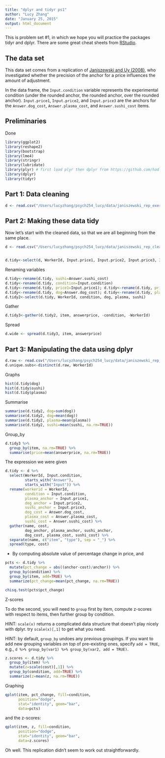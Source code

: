 ```yaml
---
title: "dplyr and tidyr ps1"
author: "Lucy Zhang"
date: "January 25, 2015"
output: html_document
---
```


This is problem set #1, in which we hope you will practice the packages tidyr and dplyr. There are some great cheat sheets from [RStudio](http://www.rstudio.com/resources/cheatsheets/).

The data set
------------

This data set comes from a replication of [Janiszewski and Uy (2008)](http://dx.doi.org/10.1111/j.1467-9280.2008.02057.x), who investigated whether the precision of the anchor for a price influences the amount of adjustment.

In the data frame, the `Input.condition` variable represents the experimental condition (under the rounded anchor, the rounded anchor, over the rounded anchor). `Input.price1`, `Input.price2`, and `Input.price3` are the anchors for the `Answer.dog_cost`, `Answer.plasma_cost`, and `Answer.sushi_cost` items.

Preliminaries
-------------
Done
```r
library(ggplot2)
library(reshape2)
library(bootstrap)
library(lme4)
library(stringr)
library(lubridate)
library(plyr) # first load plyr then dplyr from https://github.com/hadley/dplyr
library(dplyr)
library(tidyr)
```

Part 1: Data cleaning
---------------------


```r
d <- read.csv("/Users/lucyzhang/psych254_lucy/data/janiszewski_rep_exercise.csv")
```


Part 2: Making these data tidy
------------------------------

Now let's start with the cleaned data, so that we are all beginning from the same place.

```r


d <- read.csv("/Users/lucyzhang/psych254_lucy/data/janiszewski_rep_cleaned.csv")


d.tidy<-select(d, WorkerId, Input.price1, Input.price2, Input.price3, Input.condition, Answer.dog_cost, Answer.plasma_cost, Answer.sushi_cost)

```

Renaming variables

```r
d.tidy<-rename(d.tidy, sushi=Answer.sushi_cost)
d.tidy<-rename(d.tidy, condition=Input.condition)
d.tidy<-rename(d.tidy, price1=Input.price1); d.tidy<-rename(d.tidy, price2=Input.price2); d.tidy<-rename(d.tidy, price3=Input.price3)
d.tidy<-rename(d.tidy, dog=Answer.dog_cost); d.tidy<-rename(d.tidy, plasma=Answer.plasma_cost)
d.tidy2<-select(d.tidy, WorkerId, condition, dog, plasma, sushi)
```

Gather

```r
d.tidy3<-gather(d.tidy2, item, answerprice, -condition, -WorkerId)
```

Spread

```r
d.wide <- spread(d.tidy3, item, answerprice)
```


Part 3: Manipulating the data using dplyr
-----------------------------------------

```r
d.raw <- read.csv("/Users/lucyzhang/psych254_lucy/data/janiszewski_rep_exercise.csv")
d.unique.subs<-distinct(d.raw, WorkerId)
```

Graphs

```r
hist(d.tidy$dog)
hist(d.tidy$sushi)
hist(d.tidy$plasma)
```

Summarise
```r
summarise(d.tidy2, dog=sum(dog))
summarise(d.tidy2, dog=mean(dog))
summarise(d.tidy2, plasma=mean(plasma))
summarise(d.tidy2, sushi=mean(sushi, na.rm=TRUE))
```

Group_by

```r
d.tidy3 %>% 
  group_by(item, na.rm=TRUE) %>%
  summarise(price=mean(answerprice, na.rm=TRUE))

```
The expression we were given 

```r
d.tidy <- d %>%
  select(WorkerId, Input.condition, 
         starts_with("Answer"), 
         starts_with("Input")) %>%
  rename(workerid = WorkerId,
         condition = Input.condition,
         plasma_anchor = Input.price1,
         dog_anchor = Input.price2,
         sushi_anchor = Input.price3,
         dog_cost = Answer.dog_cost,
         plasma_cost = Answer.plasma_cost, 
         sushi_cost = Answer.sushi_cost) %>%
  gather(name, cost, 
         dog_anchor, plasma_anchor, sushi_anchor, 
         dog_cost, plasma_cost, sushi_cost) %>%
  separate(name, c("item", "type"), sep = "_") %>%
  spread(type, cost)
```


* By computing absolute value of percentage change in price, and 

```r
pcts <- d.tidy %>%
  mutate(pct_change = abs((anchor-cost)/anchor)) %>%
  group_by(condition) %>%
  group_by(item, add=TRUE) %>%
  summarize(pct_change=mean(pct_change, na.rm=TRUE))

chisq.test(pcts$pct_change)


```

Z-scores

To do the second, you will need to `group` first by item, compute z-scores with respect to items, then further group by condition.

HINT: `scale(x)` returns a complicated data structure that doesn't play nicely with dplyr. try `scale(x)[,1]` to get what you need.

HINT: by default, `group_by` undoes any previous groupings. If you want to add new grouping variables *on top* of pre-existing ones, specify `add = TRUE`, e.g., `d %>% group_by(var1) %>% group_by(var2, add = TRUE)`.

```r
z.scores <- d.tidy %>%
  group_by(item) %>%
  mutate(z=scale(cost)[,1]) %>%
  group_by(condition, add=TRUE) %>%
  summarize(z=mean(z, na.rm=TRUE))
```

Graphing

```r
qplot(item, pct_change, fill=condition,
      position="dodge",
      stat="identity", geom="bar",
      data=pcts)
```

and the z-scores:

```r
qplot(item, z, fill=condition,
      position="dodge",
      stat="identity", geom="bar",
      data=z.scores)
```

Oh well. This replication didn't seem to work out straightforwardly.